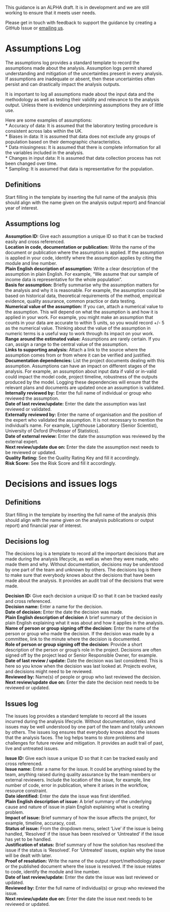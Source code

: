 ::: {.callout-note collapse="false"}
This guidance is an ALPHA draft. It is in development and we are still working to ensure that it meets user needs.

Please get in touch with feedback to support the guidance by creating a GitHub Issue or [emailing us](mailto:ASAP@ons.gov.uk).
:::

# Assumptions Log

The assumptions log provides a standard template to record the assumptions made about the analysis. Assumption logs permit shared understanding and mitigation of the uncertainties present in every analysis. If assumptions are inadequate or absent, then these uncertainties often persist and can drastically impact the analysis outputs.    

It is important to log all assumptions made about the input data and the methodology as well as testing their validity and relevance to the analysis output. Unless there is evidence underpinning assumptions they are of little use.    

Here are some examples of assumptions:    
* Accuracy of data: It is assumed that the laboratory testing procedure is consistent across labs within the UK.    
* Biases in data: It is assumed that data does not exclude any groups of population based on their demographic characteristics.    
* Data missingness: It is assumed that there is complete information for all the variables included in the analysis.    
* Changes in input data: It is assumed that data collection process has not been changed over time.    
* Sampling: It is assumed that data is representative for the population.    

## Definitions

Start filling in the template by inserting the full name of the analysis (this should align with the name given on the analysis output report) and financial year of interest.

## Assumptions log

**Assumption ID:** Give each assumption a unique ID so that it can be tracked easily and cross referenced.  
**Location in code, documentation or publication:** Write the name of the document or publication where the assumption is applied. If the assumption is applied in your code, identify where the assumption applies by citing the module and line number.  
**Plain English description of assumption:** Write a clear description of the assumption in plain English. For example, "We assume that our sample of income data is representative for the whole population".  
**Basis for assumption:** Briefly summarise why the assumption matters for the analysis and why it is reasonable. For example, the assumption could be based on historical data, theoretical requirements of the method, empirical evidence, quality assurance, common practice or data testing.    
**Numerical value of the assumption:** If you can, attach a numerical value to the assumption. This will depend on what the assumption is and how it is applied in your work. For example, you might make an assumption that counts in your data are accurate to within 5 units, so you would record +/- 5 as the numerical value. Thinking about the value of the assumption in numeric terms is a useful way to work through its impact on your work.    
**Range around the estimated value:** Assumptions are rarely certain. If you can, assign a range to the central value of the assumption.    
**Links to supporting analysis:** Attach a link to the source where the assumption comes from or from where it can be verified and justified.  
**Documentation dependencies:** List the project documents dealing with this assumption. Assumptions can have an impact on different stages of the analysis. For example, an assumption about input data if valid or in-valid could impact the model code, project timeline, robustness of the outputs produced by the model. Logging these dependencies will ensure that the relevant plans and documents are updated once an assumption is validated.  
**Internally reviewed by:** Enter the full name of individual or group who reviewed the assumption.  
**Date of last review/update:** Enter the date the assumption was last reviewed or validated.   
**Externally reviewed by:** Enter the name of organisation and the position of the expert who validated the assumption. It is not necessary to mention the individual's name. For example, Lighthouse Laboratory (Senior Scientist), University of Oxford (Professor of Statistics).     
**Date of external review:** Enter the date the assumption was reviewed by the external expert.  
**Next review/update due on:** Enter the date the assumption next needs to be reviewed or updated.  
**Quality Rating:** See the Quality Rating Key and fill it accordingly.   
**Risk Score:**	See the Risk Score and fill it accordingly.  

# Decisions and issues logs

## Definitions
Start filling in the template by inserting the full name of the analysis (this should align with the name given on the analysis publications or output report) and financial year of interest.

## Decisions log    

The decisions log is a template to record all the important decisions that are made during the analysis lifecycle, as well as when they were made, who made them and why. Without documentation, decisions may be understood by one part of the team and unknown by others. The decisions log is there to make sure that everybody knows about the decisions that have been made about the analysis. It provides an audit trail of the decisions that were made.

**Decision ID:** Give each decision a unique ID so that it can be tracked easily and cross referenced.    
**Decision name:** Enter a name for the decision.   
**Date of decision:** Enter the date the decision was made.    
**Plain English description of decision** A brief summary of the decision in plain English explaining what it was about and how it applies in the analysis.    
**Name of person or group signing off the decision:** Enter the name of the person or group who made the decision. If the decision was made by a committee, link to the minute where the decision is documented.  
**Role of person or group signing off the decision:** Provide a short description of the person or group's role in the project. Decisions are often signed off by the project lead or Senior Responsible Owner, for example.    
**Date of last review / update:** Date the decision was last considered. This is here so you know when the decision was last looked at. Projects evolve, and decisions might need to be reviewed.     
**Reviewed by:** Name(s) of people or group who last reviewed the decision.           
**Next review/update due on:** Enter the date the decision next needs to be reviewed or updated. 

## Issues log

The issues log provides a standard template to record all the issues incurred during the analysis lifecycle. Without documentation, risks and issues may be well understood by one part of the team and totally unknown by others.  The issues log ensures that everybody knows about the issues that the analysis faces. The log helps teams to store problems and challenges for future review and mitigation. It provides an audit trail of past, live and untreated issues.

**Issue ID:** Give each issue a unique ID so that it can be tracked easily and cross referenced.    
**Issue name:** Enter a name for the issue. It could be anything raised by the team, anything raised during quality assurance by the team members or external reviewers. Include the location of the issue, for example, line number of code, error in publication, where it arises in the workflow, resource constraint.    
**Date identified:** Enter the date the issue was first identified.    
**Plain English description of issue:** A brief summary of the underlying cause and nature of issue in plain English explaining what is creating problem.    
**Impact of issue:** Brief summary of how the issue affects the project, for example, timeline, accuracy, cost.    
**Status of issue:** From the dropdown menu, select 'Live' if the issue is being handled, ‘Resolved’ if the issue has been resolved or ‘Untreated’ if the issue has yet to be handled.    
**Justification of status:** Brief summary of how the solution has resolved the issue if the status is ‘Resolved’. For ‘Untreated’ issues, explain why the issue will be dealt with later.     
**Proof of resolution:** Write the name of the output report/methodology paper or the published document where the issue is resolved. If the issue relates to code, identify the module and line number.    
**Date of last review/update:** Enter the date the issue was last reviewed or updated.    
**Reviewed by:** Enter the full name of individual(s) or group who reviewed  the issue.    
**Next review/update due on:** Enter the date the issue next needs to be reviewed or updated.    

